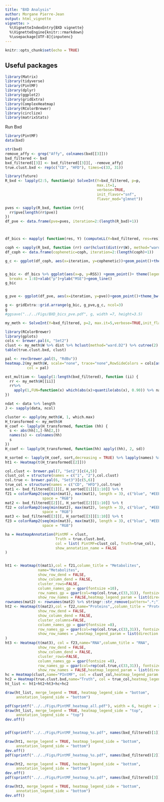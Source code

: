 ---
title: "BXD Analysis"
author: Morgane Pierre-Jean
output: html_vignette
vignette: >
  %\VignetteIndexEntry{BXD vignette}
  %\VignetteEngine{knitr::rmarkdown}
  %\usepackage[UTF-8]{inputenc}
---
  
 ```{r setup, include=FALSE}
knitr::opts_chunk$set(echo = TRUE)
```


## Useful packages
```{r, library}
library(Matrix)
library(tidyverse)
library(PintMF)
library(dplyr)
library(ggplot2)
library(gridExtra)
library(ComplexHeatmap)
library(RColorBrewer)
library(circlize)
library(matrixStats)
```

Run Bxd 


```{r}
library(PintMF)
data(bxd)
```

```{r}
str(bxd)
remove_affy <- grep("Affy", colnames(bxd[[3]]))
bxd_filtered <- bxd
bxd_filtered[[3]] <- bxd_filtered[[3]][, -remove_affy]
true.clust.bxd <- rep(c("CD", "HFD"), times=c(33, 31))
```


```{r, eval=FALSE}
library(future)
R_bxd <- lapply(2:5, function(p) SolveInt(Y=bxd_filtered, p=p,
                                          max.it=1,
                                          verbose=TRUE,
                                          init_flavor="snf",
                                          flavor_mod="glmnet"))


```


```{r, eval=FALSE}
pves <- sapply(R_bxd, function (rr){
  rr$pve[length(rr$pve)]
})
df_pve <- data.frame(pve=pves, iteration=2:(length(R_bxd)+1))



df_bics <- mapply( function(res, Y) (computeLL(Y=bxd_filtered, res=res)), R_bxd, list(bxd_filtered)) %>% t %>% as.data.frame

coph <- sapply(R_bxd, function (rr) cor(hclust(dist(rr$W), method="ward.D2") %>% cophenetic, dist(rr$W)))
df_coph <- data.frame(cophenetic=coph, iteration=2:(length(coph)+1))

```


```{r, eval=FALSE}
g_c <- ggplot(df_coph, aes(x=iteration, y=cophenetic))+geom_point()+theme_bw()+geom_line()+scale_x_continuous(breaks=1:10)+xlab("p")


g_bic <- df_bics %>% ggplot(aes(x=p, y=RSS)) +geom_point()+ theme(legend.position="bottom")+scale_x_continuous()+theme_bw()+theme_bw()+ theme(legend.position="bottom")+scale_x_continuous(
  breaks = 1:8)+xlab("p")+ylab("MSE")+geom_line()
g_bic


g_pve <- ggplot(df_pve, aes(x=iteration, y=pve))+geom_point()+theme_bw()+geom_line()+scale_x_continuous(breaks=1:8)+xlab("p")

g <- gridExtra::grid.arrange(g_bic, g_pve,g_c, ncol=3)
g
#ggsave("../../Figs/BXD_bics_pve.pdf", g, width =7, height=3.5)
```

```{r}
my_meth <- SolveInt(Y=bxd_filtered, p=2, max.it=5,verbose=TRUE,init_flavor="snf",flavor_mod="glmnet")
```


```{r, fig.height=10, fig.width=10}
library(RColorBrewer)
library(gplots)
cols <- brewer.pal(4, "Set2")
clust <- my_meth$W %>% dist %>% hclust(method="ward.D2") %>% cutree(2)
table(true.clust.bxd, clust)

pal <- rev(brewer.pal(5, "RdBu"))
heatmap.2(my_meth$W, scale="none", trace="none",RowSideColors = cols[as.factor(true.clust.bxd)],
          col = pal)
```



```{r}
est_multiom <- lapply(1:length(bxd_filtered), function (ii) {
  rr <- my_meth$H[[ii]]
  rr%>% 
    apply(1,FUN=function(x) which(abs(x)>quantile(abs(x), 0.90)) %>% names)
})

ndat <- data %>% length
J <- sapply(data, ncol)
```


```{r, roc_multiom, fig.width=7}
cluster <- apply(my_meth$W, 1, which.max)
H_transformed <- my_meth$H
H_coef <- lapply(H_transformed, function (hh) {
  s <- abs(hh[1,]-hh[2,])
  names(s) <- colnames(hh)
  s
})
H_coef <- lapply(H_transformed, function(hh) apply((hh), 2, sd))

H_sorted <- lapply(H_coef, sort,decreasing = TRUE) %>% lapply(names) %>% lapply(unique)
ht1 <- Heatmap(t(H_transformed[[2]]))
```

```{r, eval=TRUE}

col.clust <- brewer.pal(7, "Set2")[c(4,5)]
clust_col = structure(names = c("1", "2"),col.clust)
col.true <- brewer.pal(6, "Set3")[c(5,6)]
true_col = structure(names = c("CD", "HFD"),col.true)
mat1 <- bxd_filtered[[1]][, H_sorted[[1]][1:10]] %>% t
f21 = colorRamp2(seq(min(mat1), max(mat1), length = 3), c("blue", "#EEEEEE", "red"),
                 space = "RGB")
mat2 <- bxd_filtered[[2]][, H_sorted[[2]][1:10]] %>% t
f22 = colorRamp2(seq(min(mat2), max(mat2), length = 3), c("blue", "#EEEEEE", "red"),
                 space = "RGB")
mat3 <- bxd_filtered[[3]][, H_sorted[[3]][1:10]] %>% t
f23 = colorRamp2(seq(min(mat3), max(mat3), length = 3), c("blue", "#EEEEEE", "red"),
                 space = "RGB")

ha = HeatmapAnnotation(PintMF = clust,
                       Truth = true.clust.bxd,
                       col = list( PintMF=clust_col, Truth=true_col),
                       show_annotation_name = FALSE
)


ht1 <- Heatmap(t(mat1),col = f21,column_title = "Metabolites",
               name="Metabolites",
               show_row_dend = FALSE,
               show_column_dend = FALSE,
               cluster_rows=FALSE,
               column_names_gp = gpar(fontsize =10),
               row_names_gp = gpar(col=rep(col.true,c(33,31)), fontsize =7),
               show_row_names = FALSE,heatmap_legend_param = list(direction = "horizontal"))
rownames(mat2) <- rownames(mat2) %>% stringr::str_remove(pattern=".*;")
ht2 <- Heatmap(t(mat2),col = f22,name="Proteins",,column_title = "Proteins",
               show_row_dend = FALSE,
               show_column_dend = FALSE,
               cluster_columns=FALSE,
               column_names_gp = gpar(fontsize =8),
               row_names_gp = gpar(col=rep(col.true,c(33,31)), fontsize =7),
               show_row_names = ,heatmap_legend_param = list(direction = "horizontal")
)
ht3 <- Heatmap(t(mat3), col = f23,name="RNA",column_title = "RNA",
               show_row_dend = FALSE,
               show_column_dend = FALSE,
               cluster_rows=FALSE,
               column_names_gp = gpar(fontsize =8),
               row_names_gp = gpar(col=rep(col.true,c(33,31)), fontsize =7),
               show_row_names = FALSE,heatmap_legend_param = list(direction = "horizontal"))
hc = Heatmap(clust,name="PIntMF", col = clust_col,heatmap_legend_param = list(direction = "horizontal"))
hc2 = Heatmap(true.clust.bxd,name="Truth", col = true_col,heatmap_legend_param = list(direction = "horizontal"))
ht_list <- ht1+ht2+ht3+hc+hc2

```

```{r, fig.height=10, fig.width=10}
draw(ht_list, merge_legend = TRUE, heatmap_legend_side = "bottom", 
     annotation_legend_side = "bottom")
```

```{r, eval=FALSE, include=FALSE}
pdf(sprintf("../../Figs/PintMF_heatmap_all.pdf"), width = 6, height = 3)
draw(ht_list, merge_legend = TRUE, heatmap_legend_side = "top", 
     annotation_legend_side = "top")
dev.off()


pdf(sprintf("../../Figs/PintMF_heatmap_%s.pdf", names(bxd_filtered)[1]), width = 6, height = 6)

draw(ht1, merge_legend = TRUE, heatmap_legend_side = "bottom", 
     annotation_legend_side = "bottom")
dev.off()
pdf(sprintf("../../Figs/PintMF_heatmap_%s.pdf", names(bxd_filtered)[2]), width = 6, height = 6)

draw(ht2, merge_legend = TRUE, heatmap_legend_side = "bottom", 
     annotation_legend_side = "bottom")
dev.off()
pdf(sprintf("../../Figs/PintMF_heatmap_%s.pdf", names(bxd_filtered)[3]), width = 6, height = 6)

draw(ht3, merge_legend = TRUE, heatmap_legend_side = "bottom", 
     annotation_legend_side = "bottom")
dev.off()

```

